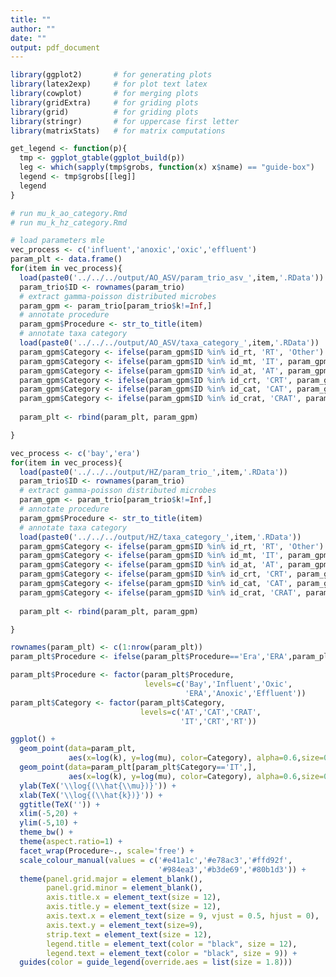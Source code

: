 ```yaml
---
title: ""
author: ""
date: ""
output: pdf_document
---
```


```r
library(ggplot2)       # for generating plots
library(latex2exp)     # for plot text latex
library(cowplot)       # for merging plots
library(gridExtra)     # for griding plots
library(grid)          # for griding plots
library(stringr)       # for uppercase first letter
library(matrixStats)   # for matrix computations

get_legend <- function(p){
  tmp <- ggplot_gtable(ggplot_build(p))
  leg <- which(sapply(tmp$grobs, function(x) x$name) == "guide-box")
  legend <- tmp$grobs[[leg]]
  legend
}
```

```r
# run mu_k_ao_category.Rmd
# run mu_k_hz_category.Rmd
```

```r
# load parameters mle
vec_process <- c('influent','anoxic','oxic','effluent')
param_plt <- data.frame()
for(item in vec_process){
  load(paste0('../../../output/AO_ASV/param_trio_asv_',item,'.RData'))
  param_trio$ID <- rownames(param_trio)
  # extract gamma-poisson distributed microbes
  param_gpm <- param_trio[param_trio$k!=Inf,]
  # annotate procedure
  param_gpm$Procedure <- str_to_title(item)
  # annotate taxa category
  load(paste0('../../../output/AO_ASV/taxa_category_',item,'.RData'))
  param_gpm$Category <- ifelse(param_gpm$ID %in% id_rt, 'RT', 'Other')
  param_gpm$Category <- ifelse(param_gpm$ID %in% id_mt, 'IT', param_gpm$Category)
  param_gpm$Category <- ifelse(param_gpm$ID %in% id_at, 'AT', param_gpm$Category)
  param_gpm$Category <- ifelse(param_gpm$ID %in% id_crt, 'CRT', param_gpm$Category)
  param_gpm$Category <- ifelse(param_gpm$ID %in% id_cat, 'CAT', param_gpm$Category)
  param_gpm$Category <- ifelse(param_gpm$ID %in% id_crat, 'CRAT', param_gpm$Category)
  
  param_plt <- rbind(param_plt, param_gpm)

}

vec_process <- c('bay','era')
for(item in vec_process){
  load(paste0('../../../output/HZ/param_trio_',item,'.RData'))
  param_trio$ID <- rownames(param_trio)
  # extract gamma-poisson distributed microbes
  param_gpm <- param_trio[param_trio$k!=Inf,]
  # annotate procedure
  param_gpm$Procedure <- str_to_title(item)
  # annotate taxa category
  load(paste0('../../../output/HZ/taxa_category_',item,'.RData'))
  param_gpm$Category <- ifelse(param_gpm$ID %in% id_rt, 'RT', 'Other')
  param_gpm$Category <- ifelse(param_gpm$ID %in% id_mt, 'IT', param_gpm$Category)
  param_gpm$Category <- ifelse(param_gpm$ID %in% id_at, 'AT', param_gpm$Category)
  param_gpm$Category <- ifelse(param_gpm$ID %in% id_crt, 'CRT', param_gpm$Category)
  param_gpm$Category <- ifelse(param_gpm$ID %in% id_cat, 'CAT', param_gpm$Category)
  param_gpm$Category <- ifelse(param_gpm$ID %in% id_crat, 'CRAT', param_gpm$Category)
  
  param_plt <- rbind(param_plt, param_gpm)

}

rownames(param_plt) <- c(1:nrow(param_plt))
param_plt$Procedure <- ifelse(param_plt$Procedure=='Era','ERA',param_plt$Procedure)

param_plt$Procedure <- factor(param_plt$Procedure,
                              levels=c('Bay','Influent','Oxic', 
                                       'ERA','Anoxic','Effluent'))
param_plt$Category <- factor(param_plt$Category,
                             levels=c('AT','CAT','CRAT',
                                      'IT','CRT','RT'))

ggplot() +
  geom_point(data=param_plt, 
             aes(x=log(k), y=log(mu), color=Category), alpha=0.6,size=0.6) +
  geom_point(data=param_plt[param_plt$Category=='IT',], 
             aes(x=log(k), y=log(mu), color=Category), alpha=0.6,size=0.6) +
  ylab(TeX('\\log{(\\hat{\\mu})}')) +
  xlab(TeX('\\log{(\\hat{k})}')) +
  ggtitle(TeX('')) +
  xlim(-5,20) +
  ylim(-5,10) +
  theme_bw() +
  theme(aspect.ratio=1) +
  facet_wrap(Procedure~., scale='free') +
  scale_colour_manual(values = c('#e41a1c','#e78ac3','#ffd92f',
                                 '#984ea3','#b3de69','#80b1d3')) +
  theme(panel.grid.major = element_blank(),
        panel.grid.minor = element_blank(),
        axis.title.x = element_text(size = 12),
        axis.title.y = element_text(size = 12),
        axis.text.x = element_text(size = 9, vjust = 0.5, hjust = 0),
        axis.text.y = element_text(size=9),
        strip.text = element_text(size = 12),
        legend.title = element_text(color = "black", size = 12),
        legend.text = element_text(color = "black", size = 9)) +
  guides(color = guide_legend(override.aes = list(size = 1.8)))

```








